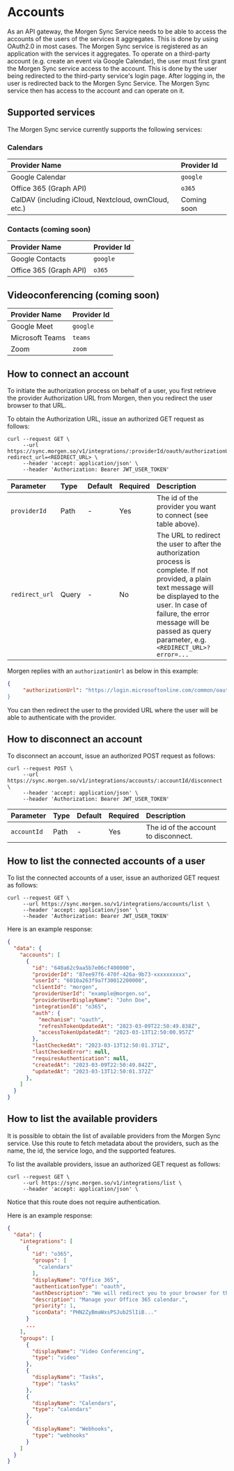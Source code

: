 # Accounts

As an API gateway, the Morgen Sync Service needs to be able to access the accounts of the users of the
services it aggregates. This is done by using OAuth2.0 in most cases. The Morgen Sync service is registered
as an application with the services it aggregates. To operate on a third-party account (e.g. create an event via
Google Calendar), the user must first grant the Morgen Sync service access to the account. This is done by the
user being redirected to the third-party service's login page. After logging in, the user is redirected back to
the Morgen Sync Service. The Morgen Sync service then has access to the account and can operate on it.

## Supported services
The Morgen Sync service currently supports the following services:

### Calendars

| Provider Name              | Provider Id | 
| :-----                     | :----       |
| Google Calendar            | `google`    | 
| Office 365 (Graph API)     | `o365`      | 
| CalDAV (including iCloud, Nextcloud, ownCloud, etc.) | Coming soon |


### Contacts (coming soon)

| Provider Name              | Provider Id | 
| :-----                     | :----       |
| Google Contacts            | `google`    | 
| Office 365 (Graph API)     | `o365`      | 


## Videoconferencing (coming soon)

| Provider Name              | Provider Id | 
| :-----                     | :----       |
| Google Meet                | `google`    | 
| Microsoft Teams            | `teams`      | 
| Zoom                       | `zoom` |

## How to connect an account

To initiate the authorization process on behalf of a user, you first retrieve the provider Authorization URL 
from Morgen, then you redirect the user browser to that URL.

To obtain the Authorization URL, issue an authorized GET request as follows:

```
curl --request GET \
     --url https://sync.morgen.so/v1/integrations/:providerId/oauth/authorizationUrl?redirect_url=<REDIRECT_URL> \
     --header 'accept: application/json' \
     --header 'Authorization: Bearer JWT_USER_TOKEN'
```

| Parameter | Type | Default | Required | Description |
| :-----    | :---- | :---- | :---- | :---- |
| `providerId` | Path | - | Yes | The id of the provider you want to connect (see table above). |
| `redirect_url` | Query | - | No | The URL to redirect the user to after the authorization process is complete. If not provided, a plain text message will be displayed to the user. In case of failure, the error message will be passed as query parameter, e.g. `<REDIRECT_URL>?error=...`  |


Morgen replies with an `authorizationUrl` as below in this example:

```json
{
     "authorizationUrl": "https://login.microsoftonline.com/common/oauth2/v2.0/authorize?client_id=5ef323da-xxxx-xxxx-xxxx-xxxxxxxf&redirect_uri=https%3A%2F%2Fsync.morgen.so%2Fv1%2Fintegrations%2Fo365%2Foauth%2Fcallback&response_type=code&state=KQv-rNsqSybWIbhY-C6Ga&scope=openid%20email%20profile%20offline_access%20MailboxSettings.ReadWrite%20User.ReadWrite%20User.ReadBasic.All%20Contacts.ReadWrite%20Calendars.ReadWrite%20Calendars.ReadWrite.Shared&access_type=offline&prompt=consent""
}

```

You can then redirect the user to the provided URL where the user will be able to authenticate with the provider.

## How to disconnect an account

To disconnect an account, issue an authorized POST request as follows:

```
curl --request POST \
     --url https://sync.morgen.so/v1/integrations/accounts/:accountId/disconnect \
     --header 'accept: application/json' \
     --header 'Authorization: Bearer JWT_USER_TOKEN'
```

| Parameter | Type | Default | Required | Description |
| :-----    | :---- | :---- | :---- | :---- |
| `accountId` | Path | - | Yes | The id of the account to disconnect. |


## How to list the connected accounts of a user

To list the connected accounts of a user, issue an authorized GET request as follows:

```
curl --request GET \
     --url https://sync.morgen.so/v1/integrations/accounts/list \
     --header 'accept: application/json' \
     --header 'Authorization: Bearer JWT_USER_TOKEN'
```

Here is an example response:

```json
{
  "data": {
    "accounts": [
      {
        "id": "640a62c9aa5b7e06cf400000",
        "providerId": "87ee97f6-470f-426a-9b73-xxxxxxxxxx",
        "userId": "6010a263f9a7f30012200000",
        "clientId": "morgen",
        "providerUserId": "example@morgen.so",
        "providerUserDisplayName": "John Doe",
        "integrationId": "o365",
        "auth": {
          "mechanism": "oauth",
          "refreshTokenUpdatedAt": "2023-03-09T22:50:49.838Z",
          "accessTokenUpdatedAt": "2023-03-13T12:50:00.957Z"
        },
        "lastCheckedAt": "2023-03-13T12:50:01.371Z",
        "lastCheckedError": null,
        "requiresAuthentication": null,
        "createdAt": "2023-03-09T22:50:49.842Z",
        "updatedAt": "2023-03-13T12:50:01.372Z"
      },
    ]
  }
}
```

## How to list the available providers

It is possible to obtain the list of available providers from the Morgen Sync service.
Use this route to fetch metadata about the providers, such as the name, the id, the service logo, and the supported features.

To list the available providers, issue an authorized GET request as follows:


```
curl --request GET \
     --url https://sync.morgen.so/v1/integrations/list \
     --header 'accept: application/json' \
```

Notice that this route does not require authentication.

Here is an example response:

```json
{
  "data": {
    "integrations": [
      {
        "id": "o365",
        "groups": [
          "calendars"
        ],
        "displayName": "Office 365",
        "authenticationType": "oauth",
        "authDescription": "We will redirect you to your browser for the authentication with Microsoft.",
        "description": "Manage your Office 365 calendar.",
        "priority": 1,
        "iconData": "PHN2ZyBmaWxsPSJub25lIiB..."
      }
      ...
    ],
    "groups": [
      {
        "displayName": "Video Conferencing",
        "type": "video"
      },
      {
        "displayName": "Tasks",
        "type": "tasks"
      },
      {
        "displayName": "Calendars",
        "type": "calendars"
      },
      {
        "displayName": "Webhooks",
        "type": "webhooks"
      }
    ]
  }
}
```